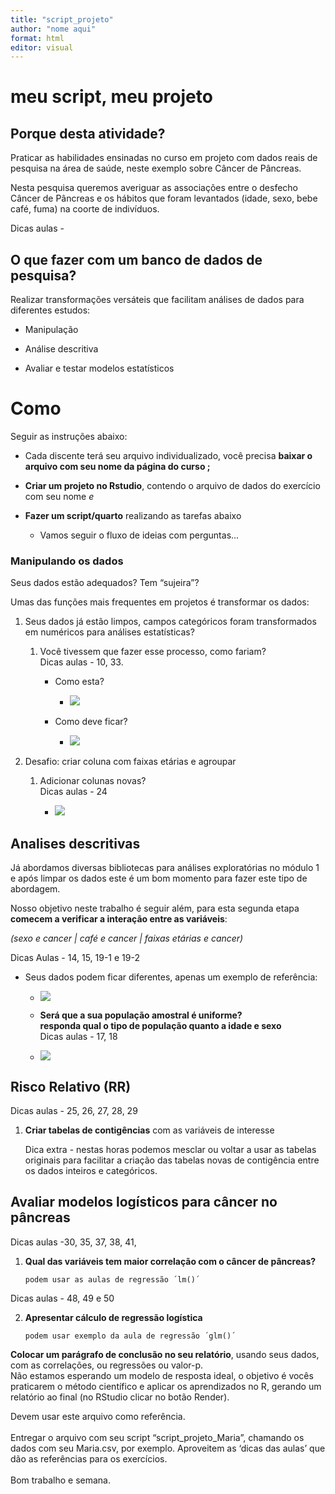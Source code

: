 ```yaml
---
title: "script_projeto"
author: "nome aqui"
format: html
editor: visual
---
```


# meu script, meu projeto

## **Porque** desta atividade?

Praticar as habilidades ensinadas no curso em projeto com dados reais de pesquisa na área de saúde, neste exemplo sobre Câncer de Pâncreas.

Nesta pesquisa queremos averiguar as associações entre o desfecho Câncer de Pâncreas e os hábitos que foram levantados (idade, sexo, bebe café, fuma) na coorte de indivíduos.

Dicas aulas -

## **O que** fazer com um banco de dados de pesquisa?

Realizar transformações versáteis que facilitam análises de dados para diferentes estudos:

-   Manipulação

-   Análise descritiva

-   Avaliar e testar modelos estatísticos

# Como

Seguir as instruções abaixo:

-   Cada discente terá seu arquivo individualizado, você precisa **baixar o arquivo com seu nome da página do curso ;**

-   **Criar um projeto no Rstudio**, contendo o arquivo de dados do exercício com seu nome *e*

-   **Fazer um script/quarto** realizando as tarefas abaixo

    -   Vamos seguir o fluxo de ideias com perguntas...

### Manipulando os dados

Seus dados estão adequados? Tem "sujeira"?

Umas das funções mais frequentes em projetos é transformar os dados:

1.  Seus dados já estão limpos, campos categóricos foram transformados em numéricos para análises estatísticas?

    1.  Você tivessem que fazer esse processo, como fariam?\
        Dicas aulas - 10, 33.
        -   Como esta?

            -   ![](images/dados_tratar.png)

        -   Como deve ficar?

            -   ![](images/limpo.png)

2.  Desafio: criar coluna com faixas etárias e agroupar

    1.  Adicionar colunas novas?\
        Dicas aulas - 24

        -   ![](images/faixas.png)

## Analises descritivas

Já abordamos diversas bibliotecas para análises exploratórias no módulo 1 e após limpar os dados este é um bom momento para fazer este tipo de abordagem.

Nosso objetivo neste trabalho é seguir além, para esta segunda etapa **comecem a verificar a interação entre as variáveis**:

*(sexo e cancer \| café e cancer \| faixas etárias e cancer)*

Dicas Aulas - 14, 15, 19-1 e 19-2

-   Seus dados podem ficar diferentes, apenas um exemplo de referência:

    -   ![](images/idades.png)

    -   **Será que a sua população amostral é uniforme?\
        responda qual o tipo de população quanto a idade e sexo\
        **Dicas aulas - 17, 18

    -   ![](images/pop.png)

## Risco Relativo (RR)

Dicas aulas - 25, 26, 27, 28, 29

1.  **Criar tabelas de contigências** com as variáveis de interesse

    Dica extra - nestas horas podemos mesclar ou voltar a usar as tabelas originais para facilitar a criação das tabelas novas de contigência entre os dados inteiros e categóricos.

## **Avaliar modelos logísticos para câncer no pâncreas**

Dicas aulas -30, 35, 37, 38, 41,

1.  **Qual das variáveis tem maior correlação com o câncer de pâncreas?**

        podem usar as aulas de regressão ´lm()´

Dicas aulas - 48, 49 e 50

2.  **Apresentar cálculo de regressão logística**

        podem usar exemplo da aula de regressão ´glm()´

**Colocar um parágrafo de conclusão no seu relatório**, usando seus dados, com as correlações, ou regressões ou valor-p.\
Não estamos esperando um modelo de resposta ideal, o objetivo é vocês praticarem o método científico e aplicar os aprendizados no R, gerando um relatório ao final (no RStudio clicar no botão Render).

Devem usar este arquivo como referência.\
\
Entregar o arquivo com seu script "script_projeto_Maria", chamando os dados com seu Maria.csv, por exemplo. Aproveitem as 'dicas das aulas' que dão as referências para os exercícios.\
\
Bom trabalho e semana.\
